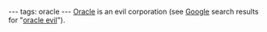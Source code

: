 ---
tags: oracle
---
[[Oracle]] is an evil corporation (see [[Google]] search results for "[https://www.google.com/search?q=oracle+evil oracle evil]").
